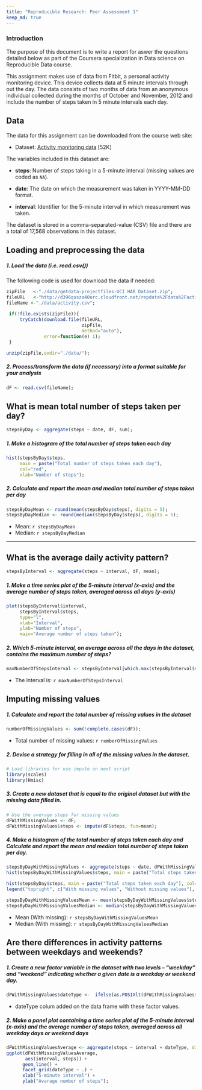 ```yaml
---
title: "Reproducible Research: Peer Assessment 1"
keep_md: true
---
```


### Introduction

The purpose of this document is to write a report for aswer the questions detailed below as part of the
Coursera specialization in Data science on Reproducible Data course.

This assignment makes use of data from Fitbit, a personal activity monitoring device. This device collects data at 5 minute intervals through out the day. The data consists of two months of data from an anonymous individual collected during the months of October and November, 2012 and include the number of steps taken in 5 minute intervals each day.


## Data
The data for this assignment can be downloaded from the course web site:

* Dataset: [Activity monitoring data](https://d396qusza40orc.cloudfront.net/repdata%2Fdata%2Factivity.zip) [52K]

The variables included in this dataset are:

* **steps**: Number of steps taking in a 5-minute interval (missing values are coded as `NA`).

* **date**: The date on which the measurement was taken in YYYY-MM-DD format.

* **interval**: Identifier for the 5-minute interval in which measurement was taken.

The dataset is stored in a comma-separated-value (CSV) file and there are a total of 17,568 observations in this dataset.

## Loading and preprocessing the data

##### 1. Load the data (i.e. read.csv())
The following code is used for download the data if needed: 
```r
zipFile   <-"./data/getdata-projectfiles-UCI HAR Dataset.zip";
fileURL   <-"http://d396qusza40orc.cloudfront.net/repdata%2Fdata%2Factivity.zip";
fileName <-"./data/activity.csv";
 
 if(!file.exists(zipFile)){
     tryCatch(download.file(fileURL, 
                            zipFile,
                            method="auto"),
              error=function(e) 1);
 }

unzip(zipFile,exdir="./data/");
```
##### 2. Process/transform the data (if necessary) into a format suitable for your analysis
```r
dF <- read.csv(fileName);
```


## What is mean total number of steps taken per day?

```r
stepsByDay <- aggregate(steps ~ date, dF, sum);
```

##### 1. Make a histogram of the total number of steps taken each day
```r
hist(stepsByDay$steps, 
     main = paste("Total number of steps taken each day"), 
     col="red", 
     xlab="Number of steps");
```

##### 2. Calculate and report the mean and median total number of steps taken per day
```r
stepsByDayMean <- round(mean(stepsByDay$steps), digits = 5);
stepsByDayMedian <- round(median(stepsByDay$steps), digits = 5);
```
* Mean: `r stepsByDayMean`
* Median: `r stepsByDayMedian`

-----
## What is the average daily activity pattern?

```r
stepsByInterval <- aggregate(steps ~ interval, dF, mean);
```
##### 1. Make a time series plot of the 5-minute interval (x-axis) and the average number of steps taken, averaged across all days (y-axis)
```r
plot(stepsByInterval$interval,
     stepsByInterval$steps, 
     type="l", 
     xlab="Interval", 
     ylab="Number of steps",
     main="Average number of steps taken");

```

##### 2. Which 5-minute interval, on average across all the days in the dataset, contains the maximum number of steps?
```r
maxNumberOfStepsInterval <- stepsByInterval[which.max(stepsByInterval$steps),1];
```
* The interval is: `r maxNumberOfStepsInterval`

## Imputing missing values
##### 1. Calculate and report the total number of missing values in the dataset 
```r
numberOfMissingValues <- sum(!complete.cases(dF));
```
* Total number  of missing values: `r numberOfMissingValues`

##### 2. Devise a strategy for filling in all of the missing values in the dataset.
```r
# Load libraries for use impute on next script
library(scales)
library(Hmisc)
```
##### 3. Create a new dataset that is equal to the original dataset but with the missing data filled in.
```r
# Use the average steps for missing values
dFWithMissingValues <- dF;
dFWithMissingValues$steps <- impute(dF$steps, fun=mean);
```


##### 4. Make a histogram of the total number of steps taken each day and Calculate and report the mean and median total number of steps taken per day. 
```r



stepsByDayWithMissingValues <- aggregate(steps ~ date, dFWithMissingValues, sum);
hist(stepsByDayWithMissingValues$steps, main = paste("Total steps taken each day"), col="red", xlab="Number ofsSteps");

hist(stepsByDay$steps, main = paste("Total steps taken each day"), col="blue", xlab="Number of steps", add=T);
legend("topright", c("With missing values", "Without missing values"), col=c("red", "blue"), lwd=10);

stepsByDayWithMissingValuesMean <- mean(stepsByDayWithMissingValues$steps);
stepsByDayWithMissingValuesMedian <- median(stepsByDayWithMissingValues$steps);
```
* Mean (With missing): `r stepsByDayWithMissingValuesMean`
* Median (With missing):  `r stepsByDayWithMissingValuesMedian`


## Are there differences in activity patterns between weekdays and weekends?
##### 1. Create a new factor variable in the dataset with two levels – “weekday” and “weekend” indicating whether a given date is a weekday or weekend day.

```r
dFWithMissingValues$dateType <-  ifelse(as.POSIXlt(dFWithMissingValues$date)$wday %in% c(0,6), 'weekend', 'weekday')
```
* dateType colum added on the data frame with these factor values.

##### 2. Make a panel plot containing a time series plot of the 5-minute interval (x-axis) and the average number of steps taken, averaged across all weekday days or weekend days

```r
dFWithMissingValuesAverage <- aggregate(steps ~ interval + dateType, data=dFWithMissingValues, mean);
ggplot(dFWithMissingValuesAverage, 
       aes(interval, steps)) + 
      geom_line() + 
      facet_grid(dateType ~ .) +
      xlab("5-minute interval") + 
      ylab("Avarage number of steps");
```


